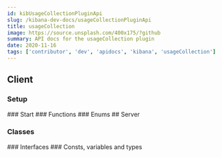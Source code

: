 ```yaml
---
id: kibUsageCollectionPluginApi
slug: /kibana-dev-docs/usageCollectionPluginApi
title: usageCollection
image: https://source.unsplash.com/400x175/?github
summary: API docs for the usageCollection plugin
date: 2020-11-16
tags: ['contributor', 'dev', 'apidocs', 'kibana', 'usageCollection']
---
```



## Client

### Setup
<DocDefinitionList data={[usageCollectionObj.client.setup]}/>
### Start
<DocDefinitionList data={[usageCollectionObj.client.start]}/>
### Functions
<DocDefinitionList data={usageCollectionObj.client.functions}/>
### Enums
<DocDefinitionList data={usageCollectionObj.client.enums}/>
## Server

### Classes
<DocDefinitionList data={usageCollectionObj.server.classes}/>
### Interfaces
<DocDefinitionList data={usageCollectionObj.server.interfaces}/>
### Consts, variables and types
<DocDefinitionList data={usageCollectionObj.server.misc}/>

